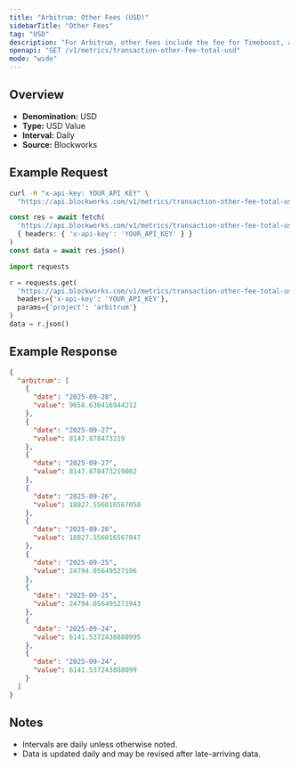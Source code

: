 ```yaml
---
title: "Arbitrum: Other Fees (USD)"
sidebarTitle: "Other Fees"
tag: "USD"
description: "For Arbitrum, other fees include the fee for Timeboost, an priroty auction for access to transactions with no delay compared to 200ms delay for the chain's sequencer"
openapi: "GET /v1/metrics/transaction-other-fee-total-usd"
mode: "wide"
---
```


## Overview

- **Denomination:** USD
- **Type:** USD Value
- **Interval:** Daily
- **Source:** Blockworks

## Example Request

<CodeGroup>

```bash cURL
curl -H "x-api-key: YOUR_API_KEY" \
  "https://api.blockworks.com/v1/metrics/transaction-other-fee-total-usd?project=arbitrum"
```

```typescript TypeScript
const res = await fetch(
  'https://api.blockworks.com/v1/metrics/transaction-other-fee-total-usd?project=arbitrum',
  { headers: { 'x-api-key': 'YOUR_API_KEY' } }
)
const data = await res.json()
```

```python Python
import requests

r = requests.get(
  'https://api.blockworks.com/v1/metrics/transaction-other-fee-total-usd',
  headers={'x-api-key': 'YOUR_API_KEY'},
  params={'project': 'arbitrum'}
)
data = r.json()
```

</CodeGroup>

## Example Response

```json
{
  "arbitrum": [
    {
      "date": "2025-09-28",
      "value": 9658.630416944212
    },
    {
      "date": "2025-09-27",
      "value": 8147.878473219
    },
    {
      "date": "2025-09-27",
      "value": 8147.878473219002
    },
    {
      "date": "2025-09-26",
      "value": 18827.556016567058
    },
    {
      "date": "2025-09-26",
      "value": 18827.556016567047
    },
    {
      "date": "2025-09-25",
      "value": 24794.05649527196
    },
    {
      "date": "2025-09-25",
      "value": 24794.056495271943
    },
    {
      "date": "2025-09-24",
      "value": 6141.5372438880995
    },
    {
      "date": "2025-09-24",
      "value": 6141.537243888099
    }
  ]
}
```

## Notes
- Intervals are daily unless otherwise noted.
- Data is updated daily and may be revised after late-arriving data.